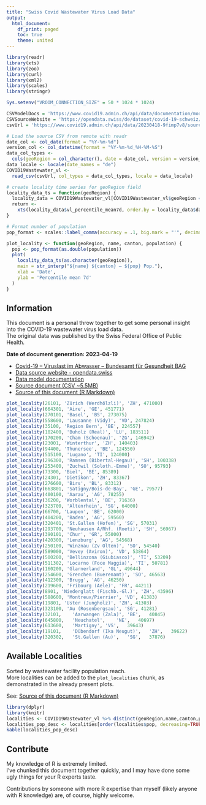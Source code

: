 ```yaml
---
title: "Swiss Covid Wastewater Virus Load Data"
output:
  html_document:
    df_print: paged
    toc: true
    theme: united
---
```


```r
library(readr)
library(xts)
library(zoo)
library(curl)
library(xml2)
library(scales)
library(stringr)

Sys.setenv("VROOM_CONNECTION_SIZE" = 50 * 1024 * 1024)

CSVModelDocs = 'https://www.covid19.admin.ch/api/data/documentation/models/sources-definitions-wastewaterdailyviralloaddata.md'
CSVSourceWebsite = 'https://opendata.swiss/de/dataset/covid-19-schweiz/resource/f8602049-4f86-4f02-a957-10791642283a'
csvUrl = 'https://www.covid19.admin.ch/api/data/20230418-9fimp7v8/sources/COVID19Wastewater_vl.csv'

# Load the source CSV from remote with readr
date_col <- col_date(format = "%Y-%m-%d")
version_col <- col_datetime(format = "%Y-%m-%d_%H-%M-%S")
data_col_types <-
  cols(geoRegion = col_character(), date = date_col, version = version_col)
data_locale <- locale(date_names = "de")
COVID19Wastewater_vl <-
  read_csv(csvUrl, col_types = data_col_types, locale = data_locale)

# create locality time series for geoRegion field
locality_data_ts = function(geoRegion) {
  locality_data = COVID19Wastewater_vl[COVID19Wastewater_vl$geoRegion == geoRegion,]
  return <-
    xts(locality_data$vl_percentile_mean7d, order.by = locality_data$date)
}

# Format number of population
pop_format <- scales::label_comma(accuracy = .1, big.mark = "'", decimal.mark = ".")

plot_locality <- function(geoRegion, name, canton, population) {
  pop <- pop_format(as.double(population))
  plot(
    locality_data_ts(as.character(geoRegion)),
    main = str_interp("${name} ${canton} – ${pop} Pop."),
    xlab = 'Date',
    ylab = 'Percentile mean 7d'
  )
}
```

## Information

This document is a personal throw together to get some personal insight into the COVID-19 wastewater virus load data.  
The original data was published by the Swiss Federal Office of Public Health.

**Date of document generation: 2023-04-19**

- [Covid-⁠19 – Viruslast im Abwasser – Bundesamt für Gesundheit BAG](https://www.covid19.admin.ch/de/epidemiologic/waste-water)
- [Data source website - opendata.swiss](`r CSVSourceWebsite`)  
- [Data model documentation](`r CSVModelDocs`)
- [Source document (CSV ~5.5MB)](`r csvUrl`)
- [Source of this document (R Markdown)](https://github.com/casaper/swiss_wastewater_covid_virus_load/blob/main/wastewater.Rmd)

```r
plot_locality(26101, 'Zürich (Werdhölzli)', 'ZH', 471000)
plot_locality(664301, 'Aire', 'GE', 451771)
plot_locality(270101, 'Basel', 'BS', 273075)
plot_locality(558600, 'Lausanne (Vidy)', 'VD', 247824)
plot_locality(35100, 'Region Bern', 'BE', 224557)
plot_locality(102400, 'Buholz (Real)', 'LU', 183511)
plot_locality(170200, 'Cham (Schoenau)', 'ZG', 146942)
plot_locality(23001, 'Winterthur', 'ZH', 140403)
plot_locality(94400, 'Thunersee', 'BE', 124550)
plot_locality(515100, 'Lugano', 'TI', 124000)
plot_locality(296300, 'Ramsen (Bibertal-Hegau)', 'SH', 100338)
plot_locality(253400, 'Zuchwil (Soloth.-Emme)', 'SO', 95793)
plot_locality(73300, 'Biel', 'BE', 85389)
plot_locality(24301, 'Dietikon', 'ZH', 83367)
plot_locality(276600, 'Birs', 'BL', 83312)
plot_locality(663801, 'Satigny/Bois-de-Bay', 'GE', 79577)
plot_locality(400100, 'Aarau', 'AG', 78255)
plot_locality(36200, 'Worblental', 'BE', 71636)
plot_locality(323700, 'Altenrhein', 'SG', 64000)
plot_locality(66700, 'Laupen', 'BE', 62000)
plot_locality(404200, 'Baden', 'AG', 59560)
plot_locality(320401, 'St.Gallen (Hofen)', 'SG', 57031)
plot_locality(293700, 'Neuhausen A/Rhf. (Roeti)', 'SH', 56967)
plot_locality(390101, 'Chur', 'GR', 55000)
plot_locality(420300, 'Lenzburg', 'AG', 54568)
plot_locality(250100, 'Winznau (Zv Olten)', 'SO', 54540)
plot_locality(589000, 'Vevey (Aviron)', 'VD', 53864)
plot_locality(500200, 'Bellinzona (Giubiasco)', 'TI', 53209)
plot_locality(511302, 'Locarno (Foce Maggia)', 'TI', 50781)
plot_locality(160200, 'Glarnerland', 'GL', 49644)
plot_locality(254600, 'Grenchen (Buerenamt)', 'SO', 46563)
plot_locality(412300, 'Brugg', 'AG', 46250)
plot_locality(219600, 'Fribourg (Aele)', 'FR', 44211)
plot_locality(8901, 'Niederglatt (Fischb.-Gl.)', 'ZH', 43596)
plot_locality(588600, 'Montreux/Pierrier', 'VD', 41383)
plot_locality(19801, 'Uster (Jungholz)', 'ZH', 41303)
plot_locality(323100, 'Au (Rosenbergsau)', 'SG', 41281)
plot_locality(32101,	'Aarwangen (Zala)',	'BE',	40845)
plot_locality(645800,	'Neuchatel',	'NE',	40697)
plot_locality(613600,	'Martigny',	'VS',	39643)
plot_locality(19101,	'Dübendorf (Ika Neugut)',	'ZH',	39622)
plot_locality(320302,	'St.Gallen (Au)',	'SG',	37876)
```

## Available Localities

Sorted by wastewater facility population reach.  
More localities can be added to the `plot_localities` chunk, as demonstrated in the already present plots.

See: [Source of this document (R Markdown)](https://github.com/casaper/swiss_wastewater_covid_virus_load/blob/main/wastewater.Rmd)

```r
library(dplyr)
library(knitr)
localities <- COVID19Wastewater_vl %>% distinct(geoRegion,name,canton,pop)
localities_pop_desc <- localities[order(localities$pop, decreasing=TRUE),]
kable(localities_pop_desc)
```

## Contribute

My knowledge of R is extremely limited.  
I've chunked this document together quickly, and I may have done some ugly things for your R experts taste.

Contributions by someone with more R expertise than myself (likely anyone with R knowledge) are, of course, highly welcome.
